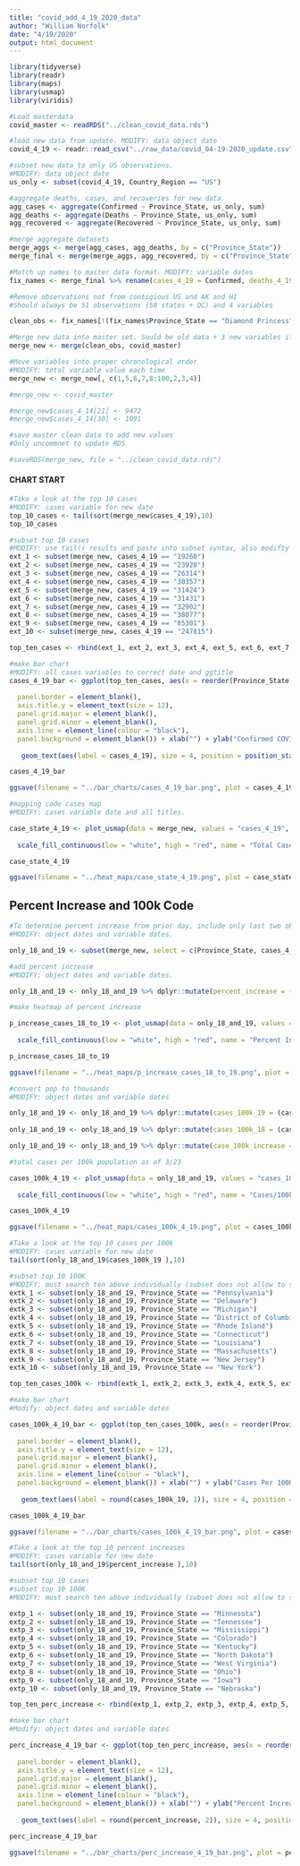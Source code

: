```yaml
---
title: "covid_add_4_19_2020_data"
author: "William Norfolk"
date: "4/19/2020"
output: html_document
---
```

```r
library(tidyverse)
library(readr)
library(maps)
library(usmap)
library(viridis)
```

```r
#Load masterdata
covid_master <- readRDS("../clean_covid_data.rds")
```


```r
#load new data from update. MODIFY: data object date
covid_4_19 <- readr::read_csv("../raw_data/covid_04-19-2020_update.csv")
```

```r
#subset new data to only US observations. 
#MODIFY: data object date
us_only <- subset(covid_4_19, Country_Region == "US")
```

```r
#aggregate deaths, cases, and recoveries for new data. 
agg_cases <- aggregate(Confirmed ~ Province_State, us_only, sum)
agg_deaths <- aggregate(Deaths ~ Province_State, us_only, sum)
agg_recovered <- aggregate(Recovered ~ Province_State, us_only, sum)
```

```r
#merge aggregate datasets
merge_aggs <- merge(agg_cases, agg_deaths, by = c("Province_State"))
merge_final <- merge(merge_aggs, agg_recovered, by = c("Province_State"))
```

```r
#Match up names to master data format. MODIFY: variable dates
fix_names <- merge_final %>% rename(cases_4_19 = Confirmed, deaths_4_19 = Deaths, recov_4_19 = Recovered)
```

```r
#Remove observations not from contigious US and AK and HI
#Should always be 51 observations (50 states + DC) and 4 variables

clean_obs <- fix_names[!(fix_names$Province_State == "Diamond Princess" | fix_names$Province_State == "Grand Princess" | fix_names$Province_State == "Guam" | fix_names$Province_State == "Puerto Rico" | fix_names$Province_State == "United States Virgin Islands" | fix_names$Province_State == "US" | fix_names$Province_State == "American Samoa" | fix_names$Province_State == "Northern Mariana Islands" | fix_names$Province_State == "Virgin Islands" | fix_names$Province_State == "Wuhan Evacuee" | fix_names$Province_State == "Recovered"),]
```

```r
#Merge new data into master set. Sould be old data + 3 new variables if successful
merge_new <- merge(clean_obs, covid_master)
```

```r
#Move variables into proper chronological order
#MODIFY: total variable value each time
merge_new <- merge_new[, c(1,5,6,7,8:100,2,3,4)]
```

```r
#merge_new <- covid_master
```

```r
#merge_new$cases_4_14[21] <- 9472
#merge_new$cases_4_14[30] <- 1091

```


```r
#save master clean data to add new values
#Only uncommnet to update RDS

#saveRDS(merge_new, file = "../clean_covid_data.rds")
```

#### CHART START

```r
#Take a look at the top 10 cases
#MODIFY: cases variable for new date
top_10_cases <- tail(sort(merge_new$cases_4_19),10)
top_10_cases
```

```r
#subset top 10 cases
#MODIFY: use tail() results and paste into subset syntax, also modifty cases date value
ext_1 <- subset(merge_new, cases_4_19 == "19260")
ext_2 <- subset(merge_new, cases_4_19 == "23928")
ext_3 <- subset(merge_new, cases_4_19 == "26314")
ext_4 <- subset(merge_new, cases_4_19 == "30357")
ext_5 <- subset(merge_new, cases_4_19 == "31424")
ext_6 <- subset(merge_new, cases_4_19 == "31431")
ext_7 <- subset(merge_new, cases_4_19 == "32902")
ext_8 <- subset(merge_new, cases_4_19 == "38077")
ext_9 <- subset(merge_new, cases_4_19 == "85301")
ext_10 <- subset(merge_new, cases_4_19 == "247815")

top_ten_cases <- rbind(ext_1, ext_2, ext_3, ext_4, ext_5, ext_6, ext_7, ext_8, ext_9, ext_10)
```

```r
#make bar chart
#MODIFY: all cases variables to correct date and ggtitle
cases_4_19_bar <- ggplot(top_ten_cases, aes(x = reorder(Province_State, -cases_4_19), cases_4_19)) + geom_bar(aes(fill = reorder(Province_State, -cases_4_19)),stat = "identity") + theme(axis.text.x = element_text(angle = 45, hjust = 1),
                                                                                                   legend.position = "none",                                                                        axis.text=element_text(size=12),
  panel.border = element_blank(), 
  axis.title.y = element_text(size = 12),
  panel.grid.major = element_blank(),
  panel.grid.minor = element_blank(),
  axis.line = element_line(colour = "black"),
  panel.background = element_blank()) + xlab("") + ylab("Confirmed COVID-19 Cases") + ggtitle("Top Ten Confirmed COVID-19 Cases by State 4/19/2020") +
  
   geom_text(aes(label = cases_4_19), size = 4, position = position_stack(vjust = 0.8))

cases_4_19_bar 
```

```r
ggsave(filename = "../bar_charts/cases_4_19_bar.png", plot = cases_4_19_bar)
```

```r
#mapping code cases map
#MODIFY: cases variable date and all titles.

case_state_4_19 <- plot_usmap(data = merge_new, values = "cases_4_19", color = "black") + 
  
  scale_fill_continuous(low = "white", high = "red", name = "Total Cases", label = scales::comma) + theme(legend.position = "right", plot.title = element_text(color = "black", size = 15, face = "bold"), plot.subtitle = element_text(color = "black", size = 10, face = "italic")) + labs(title = "COVID-19 Confirmed Cases by State", subtitle = "Data as of: 4/19/2020")

case_state_4_19
```

```r
ggsave(filename = "../heat_maps/case_state_4_19.png", plot = case_state_4_19)
```

## Percent Increase and 100k Code

```r
#To determine percent increase from prior day, include only last two observations
#MODIFY: object dates and variable dates.

only_18_and_19 <- subset(merge_new, select = c(Province_State, cases_4_19, cases_4_18, fips, total_pop))
```




```r
#add percent increase
#MODIFY: object dates and variable dates.

only_18_and_19 <- only_18_and_19 %>% dplyr::mutate(percent_increase = (cases_4_19 - cases_4_18) / cases_4_18 * 100)
```

```r
#make heatmap of percent increase

p_increase_cases_18_to_19 <- plot_usmap(data = only_18_and_19, values = "percent_increase", color = "black") + 
  
  scale_fill_continuous(low = "white", high = "red", name = "Percent Increase", label = scales::comma) + theme(legend.position = "right", plot.title = element_text(color = "black", size = 15, face = "bold"), plot.subtitle = element_text(color = "black", size = 10, face = "italic")) + labs(title = "Percent Increase of Confirmed COVID-19 Cases by State", subtitle = "From: 4/18/2020-4/19/2020")

p_increase_cases_18_to_19
```

```r
ggsave(filename = "../heat_maps/p_increase_cases_18_to_19.png", plot = p_increase_cases_18_to_19)
```

```r
#convert pop to thousands
#MODIFY: object dates and variable dates

only_18_and_19 <- only_18_and_19 %>% dplyr::mutate(cases_100k_19 = (cases_4_19 / total_pop) *100000)
  
only_18_and_19 <- only_18_and_19 %>% dplyr::mutate(cases_100k_18 = (cases_4_18 / total_pop) * 100000)

only_18_and_19 <- only_18_and_19 %>% dplyr::mutate(case_100k_increase = (cases_100k_19 - cases_100k_18) / cases_100k_18 *100)

```

```r
#total cases per 100k population as of 3/23

cases_100k_4_19 <- plot_usmap(data = only_18_and_19, values = "cases_100k_19", color = "black") + 
  
  scale_fill_continuous(low = "white", high = "red", name = "Cases/100k Population", label = scales::comma) + theme(legend.position = "right", plot.title = element_text(color = "black", size = 15, face = "bold"), plot.subtitle = element_text(color = "black", size = 10, face = "italic")) + labs(title = "COVID-19 Confirmed Cases Per 100K Individuals by State", subtitle = "Data as of: 4/19/2020")

cases_100k_4_19
```

```r
ggsave(filename = "../heat_maps/cases_100k_4_19.png", plot = cases_100k_4_19)
```

```r
#Take a look at the top 10 cases per 100k
#MODIFY: cases variable for new date
tail(sort(only_18_and_19$cases_100k_19 ),10)
```


```r
#subset top 10 100K
#MODIFY: must search ten above individually (subset does not allow to select by these values for some reason...) and past the states in the code below.Also modify variable and object date names.
extk_1 <- subset(only_18_and_19, Province_State == "Pennsylvania")
extk_2 <- subset(only_18_and_19, Province_State == "Delaware")
extk_3 <- subset(only_18_and_19, Province_State == "Michigan")
extk_4 <- subset(only_18_and_19, Province_State == "District of Columbia")
extk_5 <- subset(only_18_and_19, Province_State == "Rhode Island")
extk_6 <- subset(only_18_and_19, Province_State == "Connecticut")
extk_7 <- subset(only_18_and_19, Province_State == "Louisiana")
extk_8 <- subset(only_18_and_19, Province_State == "Massachusetts")
extk_9 <- subset(only_18_and_19, Province_State == "New Jersey")
extk_10 <- subset(only_18_and_19, Province_State == "New York")

top_ten_cases_100k <- rbind(extk_1, extk_2, extk_3, extk_4, extk_5, extk_6, extk_7, extk_8, extk_9, extk_10)
```

```r
#make bar chart
#Modify: object dates and variable dates

cases_100k_4_19_bar <- ggplot(top_ten_cases_100k, aes(x = reorder(Province_State, -cases_100k_19), cases_100k_19)) + geom_bar(aes(fill = reorder(Province_State, -cases_100k_19)), stat = "identity") + theme(axis.text.x = element_text(angle = 45, hjust = 1),
                                                                                                   legend.position = "none",                                                                        axis.text=element_text(size=12),
  panel.border = element_blank(),   
  axis.title.y = element_text(size = 12),
  panel.grid.major = element_blank(),
  panel.grid.minor = element_blank(),
  axis.line = element_line(colour = "black"),
  panel.background = element_blank()) + xlab("") + ylab("Cases Per 100K Individuals") + ggtitle("Top Ten COVID-19 Confirmed Cases Per 100K Individuals by State 4/19/2020") +
  
   geom_text(aes(label = round(cases_100k_19, 1)), size = 4, position = position_stack(vjust = 0.8))

cases_100k_4_19_bar
```

```r
ggsave(filename = "../bar_charts/cases_100k_4_19_bar.png", plot = cases_100k_4_19_bar)
```

```r
#Take a look at the top 10 percent increases
#MODIFY: cases variable for new date
tail(sort(only_18_and_19$percent_increase ),10)
```

```r
#subset top 10 cases
#subset top 10 100K
#MODIFY: must search ten above individually (subset does not allow to select by these values for some reason...) and past the states in the code below.Also modify variable and object date names.

extp_1 <- subset(only_18_and_19, Province_State == "Minnesota")
extp_2 <- subset(only_18_and_19, Province_State == "Tennessee")
extp_3 <- subset(only_18_and_19, Province_State == "Mississippi")
extp_4 <- subset(only_18_and_19, Province_State == "Colorado")
extp_5 <- subset(only_18_and_19, Province_State == "Kentucky")
extp_6 <- subset(only_18_and_19, Province_State == "North Dakota")
extp_7 <- subset(only_18_and_19, Province_State == "West Virginia")
extp_8 <- subset(only_18_and_19, Province_State == "Ohio")
extp_9 <- subset(only_18_and_19, Province_State == "Iowa")
extp_10 <- subset(only_18_and_19, Province_State == "Nebraska")

top_ten_perc_increase <- rbind(extp_1, extp_2, extp_3, extp_4, extp_5, extp_6, extp_7, extp_8, extp_9, extp_10)
```

```r
#make bar chart
#Modify: object dates and variable dates

perc_increase_4_19_bar <- ggplot(top_ten_perc_increase, aes(x = reorder(Province_State, -percent_increase), percent_increase)) + geom_bar(aes(fill = reorder(Province_State, -percent_increase)), stat = "identity") + theme(axis.text.x = element_text(angle = 45, hjust = 1),
                                                                                                   legend.position = "none",                                                                        axis.text=element_text(size=12),
  panel.border = element_blank(),   
  axis.title.y = element_text(size = 12),
  panel.grid.major = element_blank(),
  panel.grid.minor = element_blank(),
  axis.line = element_line(colour = "black"),
  panel.background = element_blank()) + xlab("") + ylab("Percent Increase") + ggtitle("COVID-19: Top Ten Percent Increase by State from 4/18/20-4/19/20") +
  
   geom_text(aes(label = round(percent_increase, 2)), size = 4, position = position_stack(vjust = 0.8))

perc_increase_4_19_bar
```

```r
ggsave(filename = "../bar_charts/perc_increase_4_19_bar.png", plot = perc_increase_4_19_bar)
```
